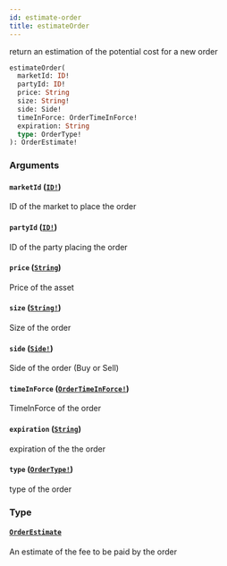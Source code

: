 ```yaml
---
id: estimate-order
title: estimateOrder
---
```


return an estimation of the potential cost for a new order

```graphql
estimateOrder(
  marketId: ID!
  partyId: ID!
  price: String
  size: String!
  side: Side!
  timeInForce: OrderTimeInForce!
  expiration: String
  type: OrderType!
): OrderEstimate!

```

### Arguments

#### `marketId` ([`ID!`](/docs/graphql/scalars/id))

ID of the market to place the order

#### `partyId` ([`ID!`](/docs/graphql/scalars/id))

ID of the party placing the order

#### `price` ([`String`](/docs/graphql/scalars/string))

Price of the asset

#### `size` ([`String!`](/docs/graphql/scalars/string))

Size of the order

#### `side` ([`Side!`](/docs/graphql/enums/side))

Side of the order (Buy or Sell)

#### `timeInForce` ([`OrderTimeInForce!`](/docs/graphql/enums/order-time-in-force))

TimeInForce of the order

#### `expiration` ([`String`](/docs/graphql/scalars/string))

expiration of the the order

#### `type` ([`OrderType!`](/docs/graphql/enums/order-type))

type of the order

### Type

#### [`OrderEstimate`](/docs/graphql/objects/order-estimate)

An estimate of the fee to be paid by the order
